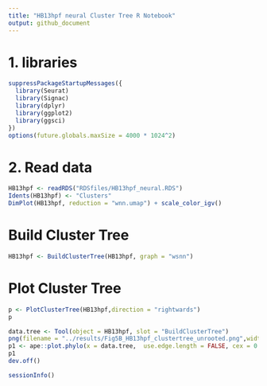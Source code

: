 ```yaml
---
title: "HB13hpf neural Cluster Tree R Notebook"
output: github_document
---
```


# 1. libraries
```r
suppressPackageStartupMessages({
  library(Seurat)
  library(Signac)
  library(dplyr)
  library(ggplot2)
  library(ggsci)
})
options(future.globals.maxSize = 4000 * 1024^2)
```

# 2. Read data
```r
HB13hpf <- readRDS("RDSfiles/HB13hpf_neural.RDS")
Idents(HB13hpf) <- "Clusters"
DimPlot(HB13hpf, reduction = "wnn.umap") + scale_color_igv()
```

# Build Cluster Tree
```r
HB13hpf <- BuildClusterTree(HB13hpf, graph = "wsnn")
```

# Plot Cluster Tree

```r
p <- PlotClusterTree(HB13hpf,direction = "rightwards")
p
```

```r
data.tree <- Tool(object = HB13hpf, slot = "BuildClusterTree")
png(filename = "../results/Fig5B_HB13hpf_clustertree_unrooted.png",width = 900, height = 900)
p1 <- ape::plot.phylo(x = data.tree,  use.edge.length = FALSE, cex = 0.8, type = "u")
p1
dev.off()
```


```r
sessionInfo()
```

